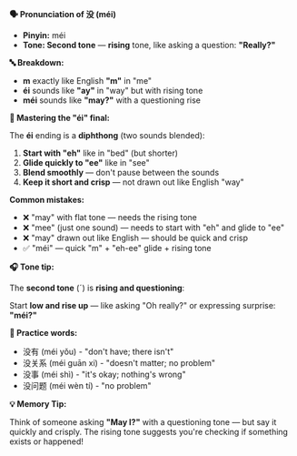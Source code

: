 **🗣️ Pronunciation of 没 (méi)**

- **Pinyin:** méi
- **Tone: Second tone** — **rising** tone, like asking a question: **"Really?"**

**🔤 Breakdown:**

- **m** exactly like English **"m"** in "me"
- **éi** sounds like **"ay"** in "way" but with rising tone
- **méi** sounds like **"may?"** with a questioning rise

**🎯 Mastering the "éi" final:**

The **éi** ending is a **diphthong** (two sounds blended):

1. **Start with "eh"** like in "bed" (but shorter)
2. **Glide quickly to "ee"** like in "see"
3. **Blend smoothly** — don't pause between the sounds
4. **Keep it short and crisp** — not drawn out like English "way"

**Common mistakes:**

- ❌ "may" with flat tone — needs the rising tone
- ❌ "mee" (just one sound) — needs to start with "eh" and glide to "ee"
- ❌ "may" drawn out like English — should be quick and crisp
- ✅ "méi" — quick "m" + "eh-ee" glide + rising tone

**🎧 Tone tip:**

The **second tone** (ˊ) is **rising and questioning**:

Start **low and rise up** — like asking "Oh really?" or expressing surprise: **"méi?"**

**📝 Practice words:**

- 没有 (méi yǒu) - "don't have; there isn't"
- 没关系 (méi guān xi) - "doesn't matter; no problem"
- 没事 (méi shì) - "it's okay; nothing's wrong"
- 没问题 (méi wèn tí) - "no problem"

**💡 Memory Tip:**

Think of someone asking **"May I?"** with a questioning tone — but say it quickly and crisply. The
rising tone suggests you're checking if something exists or happened!

